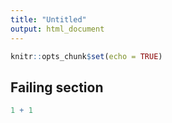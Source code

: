 ```yaml
---
title: "Untitled"
output: html_document
---
```


```r
knitr::opts_chunk$set(echo = TRUE)
```

## Failing section

```r
1 + 1
```


